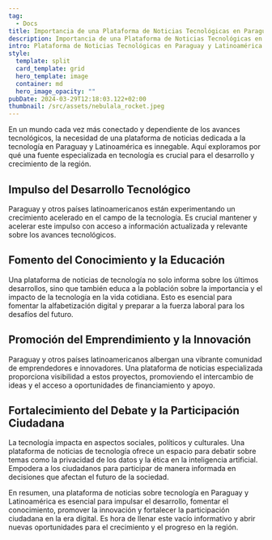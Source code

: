 ```yaml
---
tag:
  - Docs
title: Importancia de una Plataforma de Noticias Tecnológicas en Paraguay y Latinoamérica
description: Importancia de una Plataforma de Noticias Tecnológicas en Paraguay y Latinoamérica
intro: Plataforma de Noticias Tecnológicas en Paraguay y Latinoamérica
style:
  template: split
  card_template: grid
  hero_template: image
  container: md
  hero_image_opacity: ""
pubDate: 2024-03-29T12:18:03.122+02:00
thumbnail: /src/assets/nebulala_rocket.jpeg
---
```


En un mundo cada vez más conectado y dependiente de los avances tecnológicos, la necesidad de una plataforma de noticias dedicada a la tecnología en Paraguay y Latinoamérica es innegable. Aquí exploramos por qué una fuente especializada en tecnología es crucial para el desarrollo y crecimiento de la región.

## Impulso del Desarrollo Tecnológico

Paraguay y otros países latinoamericanos están experimentando un crecimiento acelerado en el campo de la tecnología. Es crucial mantener y acelerar este impulso con acceso a información actualizada y relevante sobre los avances tecnológicos.

## Fomento del Conocimiento y la Educación

Una plataforma de noticias de tecnología no solo informa sobre los últimos desarrollos, sino que también educa a la población sobre la importancia y el impacto de la tecnología en la vida cotidiana. Esto es esencial para fomentar la alfabetización digital y preparar a la fuerza laboral para los desafíos del futuro.

## Promoción del Emprendimiento y la Innovación

Paraguay y otros países latinoamericanos albergan una vibrante comunidad de emprendedores e innovadores. Una plataforma de noticias especializada proporciona visibilidad a estos proyectos, promoviendo el intercambio de ideas y el acceso a oportunidades de financiamiento y apoyo.

## Fortalecimiento del Debate y la Participación Ciudadana

La tecnología impacta en aspectos sociales, políticos y culturales. Una plataforma de noticias de tecnología ofrece un espacio para debatir sobre temas como la privacidad de los datos y la ética en la inteligencia artificial. Empodera a los ciudadanos para participar de manera informada en decisiones que afectan el futuro de la sociedad.

En resumen, una plataforma de noticias sobre tecnología en Paraguay y Latinoamérica es esencial para impulsar el desarrollo, fomentar el conocimiento, promover la innovación y fortalecer la participación ciudadana en la era digital. Es hora de llenar este vacío informativo y abrir nuevas oportunidades para el crecimiento y el progreso en la región.
